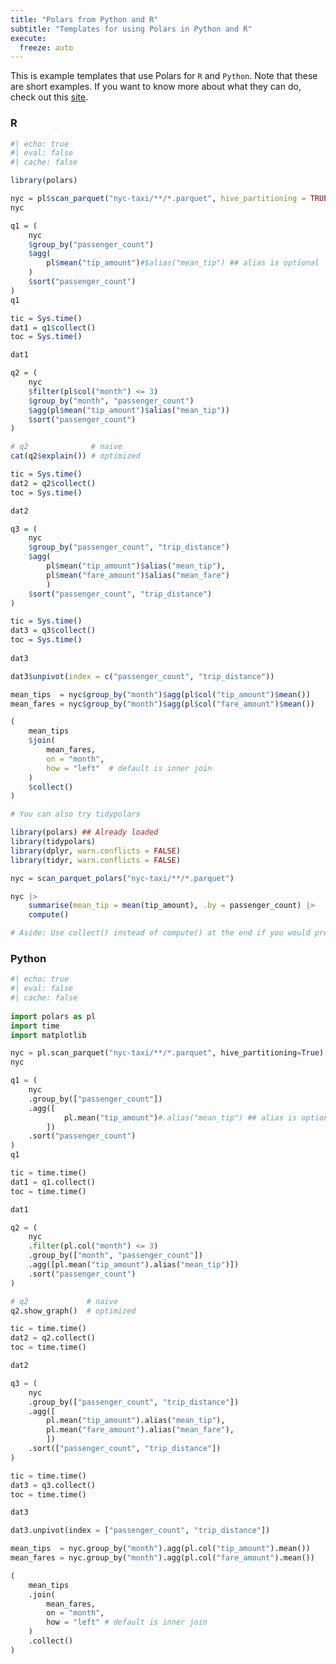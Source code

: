 ```yaml
---
title: "Polars from Python and R"
subtitle: "Templates for using Polars in Python and R"
execute:
  freeze: auto
---
```


This is example templates that use Polars for `R` and `Python`. Note that these are short examples. If you want to know more about what they can do, check out this [site](https://grantmcdermott.com/duckdb-polars/polars-rpy.html). 

::: {.panel-tabset group="language"}

### R

```r
#| echo: true
#| eval: false 
#| cache: false

library(polars)

nyc = pl$scan_parquet("nyc-taxi/**/*.parquet", hive_partitioning = TRUE)
nyc

q1 = (
    nyc
    $group_by("passenger_count")
    $agg(
        pl$mean("tip_amount")#$alias("mean_tip") ## alias is optional
    )
    $sort("passenger_count")
)
q1 

tic = Sys.time()
dat1 = q1$collect()
toc = Sys.time()

dat1

q2 = (
    nyc
    $filter(pl$col("month") <= 3)
    $group_by("month", "passenger_count")
    $agg(pl$mean("tip_amount")$alias("mean_tip"))
    $sort("passenger_count")
) 

# q2              # naive
cat(q2$explain()) # optimized

tic = Sys.time()
dat2 = q2$collect()
toc = Sys.time()

dat2

q3 = (
    nyc
    $group_by("passenger_count", "trip_distance")
    $agg(
        pl$mean("tip_amount")$alias("mean_tip"),
        pl$mean("fare_amount")$alias("mean_fare")
        )
    $sort("passenger_count", "trip_distance")
)

tic = Sys.time()
dat3 = q3$collect()
toc = Sys.time()
 
dat3

dat3$unpivot(index = c("passenger_count", "trip_distance"))

mean_tips  = nyc$group_by("month")$agg(pl$col("tip_amount")$mean())
mean_fares = nyc$group_by("month")$agg(pl$col("fare_amount")$mean())

(
    mean_tips
    $join(
        mean_fares,
        on = "month",
        how = "left"  # default is inner join
    )
    $collect()
)

# You can also try tidypolars

library(polars) ## Already loaded
library(tidypolars)
library(dplyr, warn.conflicts = FALSE)
library(tidyr, warn.conflicts = FALSE)

nyc = scan_parquet_polars("nyc-taxi/**/*.parquet")

nyc |> 
    summarise(mean_tip = mean(tip_amount), .by = passenger_count) |>
    compute()

# Aside: Use collect() instead of compute() at the end if you would prefer to return a standard R data.frame instead of a Polars DataFrame.
```

### Python

```python
#| echo: true
#| eval: false
#| cache: false
 
import polars as pl
import time
import matplotlib

nyc = pl.scan_parquet("nyc-taxi/**/*.parquet", hive_partitioning=True)
nyc

q1 = (
    nyc
    .group_by(["passenger_count"])
    .agg([
            pl.mean("tip_amount")#.alias("mean_tip") ## alias is optional
        ])
    .sort("passenger_count")
)
q1

tic = time.time()
dat1 = q1.collect()
toc = time.time()

dat1

q2 = (
    nyc
    .filter(pl.col("month") <= 3)
    .group_by(["month", "passenger_count"])
    .agg([pl.mean("tip_amount").alias("mean_tip")])
    .sort("passenger_count")
)

# q2             # naive
q2.show_graph()  # optimized

tic = time.time()
dat2 = q2.collect()
toc = time.time()

dat2

q3 = (
    nyc
    .group_by(["passenger_count", "trip_distance"])
    .agg([
        pl.mean("tip_amount").alias("mean_tip"),
        pl.mean("fare_amount").alias("mean_fare"),
        ])
    .sort(["passenger_count", "trip_distance"])
)

tic = time.time()
dat3 = q3.collect()
toc = time.time()

dat3

dat3.unpivot(index = ["passenger_count", "trip_distance"])

mean_tips  = nyc.group_by("month").agg(pl.col("tip_amount").mean())
mean_fares = nyc.group_by("month").agg(pl.col("fare_amount").mean())

(
    mean_tips
    .join(
        mean_fares,
        on = "month",
        how = "left" # default is inner join
    )
    .collect()
)

```

:::
